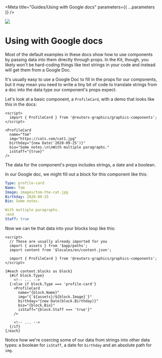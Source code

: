 
<Meta title="Guides/Using with Google docs" parameters={{ ...parameters }} />

![](https://graphics.thomsonreuters.com/style-assets/images/logos/reuters-graphics-logo/svg/graphics-logo-color-dark.svg)

# Using with Google docs

Most of the default examples in these docs show how to use components by passing data into them directly through props. In the Kit, though, you likely won't be hard-coding things like text strings in your code and instead will get them from a Google Doc.

It's usually easy to use a Google Doc to fill in the props for our components, but it may mean you need to write a tiny bit of code to translate strings from a doc into the data type our component's props expect.

Let's look at a basic component, a `ProfileCard`, with a demo that looks like this in the docs:

```svelte
<script>
  import { ProfileCard } from '@reuters-graphics/graphics-components';
</script>

<ProfileCard
  name="Tom"
  img="https://cats.com/cat1.jpg"
  birthday="{new Date('2020-09-25')}"
  bio="Some notes.\n\nWith multiple paragraphs."
  isStaff="{true}"
/>
```

The data for the component's props includes strings, a date and a boolean.

In our Google doc, we might fill out a block for this component like this:

```yaml
Type: profile-card
Name: Tom
Image: images/tom-the-cat.jpg
Birthday: 2020-09-25
Bio: Some notes.

With multiple paragraphs.
:end
Staff: true
```

Now we can tie that data into your blocks loop like this:

```svelte
<script>
  // These are usually already imported for you
  import { assets } from '$app/paths';
  import content from '$locales/en/content.json';

  import { ProfileCard } from '@reuters-graphics/graphics-components';
</script>

{#each content.blocks as block}
  {#if block.Type}
    <!-- ... -->
  {:else if block.Type === 'profile-card'}
    <ProfileCard
      name="{block.Name}"
      img="{`${assets}/${block.Image}`}"
      birthday="{new Date(block.Birthday)}"
      bio="{block.Bio}"
      isStaff="{block.Staff === 'true'}"
    />

    <!-- ... -->
  {/if}
{/each}
```

Notice how we're coercing some of our data from strings into other data types: a boolean for `isStaff`, a date for `birthday` and an absolute path for `img`.
